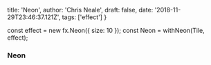   title: 'Neon',
  author: 'Chris Neale',
  draft: false,
  date: '2018-11-29T23:46:37.121Z',
  tags: ['effect']
}

const effect = new fx.Neon({ size: 10 });
const Neon = withNeon(Tile, effect);

### Neon

<Neon />